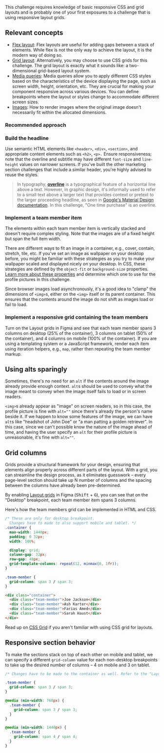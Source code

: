 This challenge requires knowledge of basic responsive CSS and grid layouts and is probably one of your first exposures to a challenge that is using responsive layout grids.

## Relevant concepts

- [Flex layout](https://css-tricks.com/snippets/css/a-guide-to-flexbox/): Flex layouts are useful for adding gaps between a stack of elements. While flex is not the only way to achieve the layout, it is the modern way of doing so.
- [Grid layout](https://css-tricks.com/snippets/css/complete-guide-grid/): Alternatively, you may choose to use CSS grids for this challenge. The grid layout is exactly what it sounds like: a two-dimensional grid-based layout system.
- [Media queries](https://developer.mozilla.org/en-US/docs/Web/CSS/CSS_media_queries/Using_media_queries): Media queries allow you to apply different CSS styles based on the characteristics of the device displaying the page, such as screen width, height, orientation, etc. They are crucial for making your component responsive across various devices. You can define breakpoints where the layout or styles change to accommodate different screen sizes.
- [Images](https://developer.mozilla.org/en-US/docs/Learn/HTML/Multimedia_and_embedding/Images_in_HTML): How to render images where the original image doesn't necessarily fit within the allocated dimensions.

### Recommended approach

### Build the headline

Use semantic HTML elements like `<header>`, `<div>`, `<section>`, and appropriate content elements such as `<h2>`, `<p>.` Ensure responsiveness; note that the overline and subtitle may have different `font-size` and `line-height` values on narrower screens. If you've built the other marketing section challenges that include a similar header, you're highly advised to reuse the styles.

> In typography, [**overline**](https://en.wikipedia.org/wiki/Overline) is a typographical feature of a horizontal line above a text. However, in graphic design, it's informally used to refer to a small text above a larger text that provides context or pretext to the larger proceeding headline, as seen in [Google's Material Design documentation](https://m2.material.io/design/typography/the-type-system.html#applying-the-type-scale). In this challenge, "One time purchase" is an overline.

### Implement a team member item

The elements within each team member item is vertically stacked and doesn't require complex styling. Note that the images are of a fixed height but span the full item width.

There are different ways to fit an image in a container, e.g., cover, contain, stretch, tile, etc. If you've set an image as wallpaper on your desktop before, you might be familiar with these strategies as you try to make your wallpaper scaled and displayed nicely on your desktop. In CSS, these strategies are defined by the `object-fit` or `background-size` properties. [Learn more about these properties](https://www.smashingmagazine.com/2021/10/object-fit-background-size-css/) and determine which one to use for the profile pictures in this challenge.

Since browser images load asynchronously, it's a good idea to "clamp" the dimensions of `<img>`s, either on the `<img>` itself or its parent container. This ensures that the contents around the image do not shift as images load or fail to load.

### Implement a responsive grid containing the team members

Turn on the Layout grids in Figma and see that each team member spans 3 columns on desktop (25% of the container), 3 columns on tablet (50% of the container), and 4 columns on mobile (100% of the container). If you are using a templating system or a JavaScript framework, render each item using iteration helpers, e.g., `map`, rather then repeating the team member markup.

## Using alts sparingly

Sometimes, there's no need for an `alt` if the contents around the image already provide enough context. `alt`s should be used to convey what the image meant to convey when the image itself fails to load or in screen readers.

`<img>`s already appear as "image" on screen readers, so in this case, the profile picture is fine with `alt=""` since there's already the person's name beside it. If we happen to know some features of the image, we can have `alt`s like "headshot of John Doe" or "a man patting a golden retriever". In this case, since we can't possible know the nature of the image ahead of time, and having the user specify an `alt` for their profile picture is unreasonable, it's fine with `alt=""`.

## Grid columns

Grids provide a structural framework for your design, ensuring that elements align properly across different parts of the layout. With a grid, you can streamline the design process, as it eliminates guesswork – every page-level section should take up N number of columns and the spacing between the columns have already been pre-determined.

By enabling [Layout grids](https://help.figma.com/hc/en-us/articles/360040450513-Create-layout-grids-with-grids-columns-and-rows) in Figma (<kbd>Shift</kbd> + <kbd>G</kbd>), you can see that on the "Desktop" breakpoint, each team member item spans 3 columns.

Here's how the team members grid can be implemented in HTML and CSS.

```css
/* These are only for desktop breakpoint.
  Changes have to made to also support mobile and tablet. */
.container {
  max-width: 1440px;
  padding: 0 32px;
  width: 100%;

  display: grid;
  column-gap: 32px;
  row-gap: 48px;
  grid-template-columns: repeat(12, minmax(0, 1fr));
}

.team-member {
  grid-column: span 3 / span 3;
}
```

```html
<div class="container">
  <div class="team-member">Joe Jackson</div>
  <div class="team-member">Ash Karter</div>
  <div class="team-member">Farias Amed</div>
  <div class="team-member">Sarah Haust</div>
</div>
```

Read up on [CSS Grid](https://css-tricks.com/snippets/css/complete-guide-grid/) if you aren't familiar with using CSS grid for layouts.

## Responsive section behavior

To make the sections stack on top of each other on mobile and tablet, we can specify a different `grid-column` value for each non-desktop breakpoints to take up the desired number of columns – 4 on mobile and 3 on tablet.

```css
/* Changes have to be made to the container as well. Refer to the "Layout grid" guide. */

.team-member {
  grid-column: span 3 / span 3;
}

@media (min-width: 768px) {
  .team-member {
    grid-column: span 3 / span 3;
  }
}

@media (min-width: 1440px) {
  .team-member {
    grid-column: span 4 / span 4;
  }
}
```
